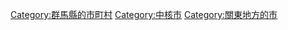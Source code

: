 {{DEFAULTSORT:Takasaki-shi}}
[[Category:群馬縣的市町村|Category:群馬縣的市町村]]
[[Category:中核市|Category:中核市]]
[[Category:關東地方的市|Category:關東地方的市]]